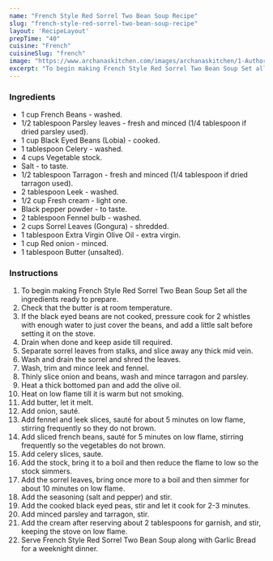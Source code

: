 ---
name: "French Style Red Sorrel Two Bean Soup Recipe"
slug: "french-style-red-sorrel-two-bean-soup-recipe"
layout: 'RecipeLayout'
prepTime: "40"
cuisine: "French"
cuisineSlug: "french"
image: "https://www.archanaskitchen.com/images/archanaskitchen/1-Author/sujatas/French_Style_Red_Sorrel_2_Bean_Soup.jpg"
excerpt: "To begin making French Style Red Sorrel Two Bean Soup Set all the ingredients ready to prepare"
---

### Ingredients

- 1 cup French Beans - washed.
- 1/2 tablespoon Parsley leaves - fresh and minced (1/4 tablespoon if dried parsley used).
- 1 cup Black Eyed Beans (Lobia) - cooked.
- 1 tablespoon Celery - washed.
- 4 cups Vegetable stock.
- Salt - to taste.
- 1/2 tablespoon Tarragon - fresh and minced (1/4 tablespoon if dried tarragon used).
- 2 tablespoon Leek - washed.
- 1/2 cup Fresh cream - light one.
- Black pepper powder - to taste.
- 2 tablespoon Fennel bulb - washed.
- 2 cups Sorrel Leaves (Gongura) - shredded.
- 1 tablespoon Extra Virgin Olive Oil - extra virgin.
- 1 cup Red onion - minced.
- 1 tablespoon Butter (unsalted).

### Instructions

1. To begin making French Style Red Sorrel Two Bean Soup Set all the ingredients ready to prepare.
1. Check that the butter is at room temperature.
1. If the black eyed beans are not cooked, pressure cook for 2 whistles with enough water to just cover the beans, and add a little salt before setting it on the stove.
1. Drain when done and keep aside till required.
1. Separate sorrel leaves from stalks, and slice away any thick mid vein.
1. Wash and drain the sorrel and shred the leaves.
1. Wash, trim and mince leek and fennel.
1. Thinly slice onion and beans, wash and mince tarragon and parsley.
1. Heat a thick bottomed pan and add the olive oil.
1. Heat on low flame till it is warm but not smoking.
1. Add butter, let it melt.
1. Add onion, sauté.
1. Add fennel and leek slices, sauté for about 5 minutes on low flame, stirring frequently so they do not brown.
1. Add sliced french beans, sauté for 5 minutes on low flame, stirring frequently so the vegetables do not brown.
1. Add celery slices, saute.
1. Add the stock, bring it to a boil and then reduce the flame to low so the stock simmers.
1. Add the sorrel leaves, bring once more to a boil and then simmer for about 10 minutes on low flame.
1. Add the seasoning (salt and pepper) and stir.
1. Add the cooked black eyed peas, stir and let it cook for 2-3 minutes.
1. Add minced parsley and tarragon, stir.
1. Add the cream after reserving about 2 tablespoons for garnish, and stir, keeping the stove on low flame.
1. Serve French Style Red Sorrel Two Bean Soup along with Garlic Bread for a weeknight dinner.
